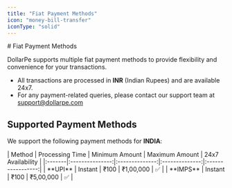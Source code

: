 ```yaml
---
title: "Fiat Payment Methods"
icon: "money-bill-transfer"
iconType: "solid"
---
```


<Highlight>
  # Fiat Payment Methods
</Highlight>

DollarPe supports multiple fiat payment methods to provide flexibility and convenience for your transactions.
<Note>
  - All transactions are processed in **INR** (Indian Rupees) and are available 24x7.
  - For any payment-related queries, please contact our support team at support@dollarpe.com
</Note>

## Supported Payment Methods

We support the following payment methods for **INDIA**:

<Tabs>
  <Tab title="Comparison Chart">
  | Method | Processing Time | Minimum Amount | Maximum Amount | 24x7 Availability |
  |:-------|:---------------:|:--------------:|:--------------:|:-----------------:|
  | **UPI** | Instant | ₹100 | ₹1,00,000 | ✅ |
  | **IMPS** | Instant | ₹100 | ₹5,00,000 | ✅ |
  </Tab>
</Tabs>